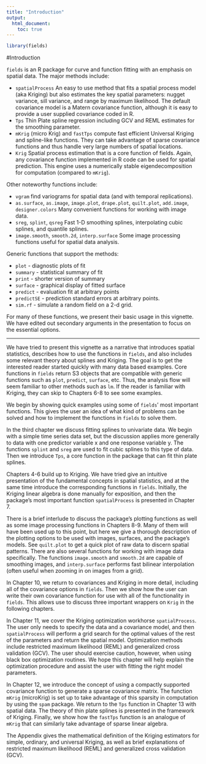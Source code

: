 ```yaml
---
title: "Introduction"
output: 
  html_document:
    toc: true
---
```


```r
library(fields)
```

#Introduction


`fields` is an R package for curve and function fitting with an emphasis on spatial data. The major methods include:  



*  `spatialProcess` An easy to use method that fits a spatial process model (aka Kriging) but also estimates the key spatial parameters: nugget variance, sill variance, and range by maximum likelihood. The default covariance model is a Matern covariance function, although it is easy to provide a user supplied covariance coded in R.  
*  `Tps` Thin Plate spline regression including GCV and REML estimates for the smoothing parameter.
*  `mKrig` (micro Krig) and `fastTps` compute fast efficient Universal Kriging and spline-like functions. They can take advantage of sparse covariance functions and thus handle very large numbers of
spatial locations. 
*  `Krig` Spatial process estimation that is a core function of fields. Again, any covariance function implemented in R code can be used for spatial prediction. This engine uses a numerically stable eigendecomposition for computation (compared to `mKrig`).
 

Other noteworthy functions include:

*  `vgram` find variograms for spatial data (and with temporal replications).  
*  `as.surface`, `as.image`, `image.plot`, `drape.plot`, `quilt.plot`, `add.image`, `designer.colors` Many convenient functions for working with image data.  
*  `sreg`, `splint`, `qsreg` Fast 1-D smoothing splines,  interpolating cubic splines, and quantile splines.  
* `image.smooth`, `smooth.2d`, `interp.surface` Some image processing functions useful for spatial data analysis. 

Generic functions that support the methods:

* `plot` - diagnostic plots of fit  
* `summary` - statistical summary of fit  
* `print` - shorter version of summary  
* `surface` - graphical display of fitted surface  
* `predict` - evaluation fit at arbitrary points  
* `predictSE` - prediction standard errors at arbitrary points.  
* `sim.rf` - simulate a random field on a 2-d grid.  


For many of these functions, we present their basic usage in this vignette. We have edited out secondary arguments in the presentation to focus on the essential options.

***

We have tried to present this vignette as a narrative that introduces spatial statistics, describes how to use the functions in `fields`, and also includes some relevant theory about splines and Kriging. The goal is to get the interested reader started quickly with many data based examples. Core functions in `fields` return S3 objects that are compatible with generic functions such as `plot`, `predict`, `surface`, etc. Thus, the analysis flow will seem familiar to other methods such as `lm`. If the reader is familiar with Kriging, they can skip to Chapters 6-8 to see some examples.

We begin by showing quick examples using some of `fields`' most important functions. This gives the user an idea of what kind of problems can be solved and how to implement the functions in `fields` to solve them.

In the third chapter we discuss fitting splines to univariate data. We begin with a simple time series data set, but the discussion applies more generally to data with one predictor variable x and one response variable y. The functions `splint` and `sreg` are used to fit cubic splines to this type of data. Then we introduce `Tps`, a core function in the package that can fit thin plate splines.

Chapters 4-6 build up to Kriging. We have tried give an intuitive presentation of the fundamental concepts in spatial statistics, and at the same time introduce the corresponding functions in `fields`. Initially, the Kriging linear algebra is done manually for exposition, and then the package's most important function `spatialProcess` is presented in Chapter 7.

There is a brief interlude to discuss the package's plotting functions as well as some image processing functions in Chapters 8-9. Many of them will have been used up to this point, but here we give a thorough description of the plotting options to be used with images, surfaces, and the package's models. See `quilt.plot` to get a quick plot of raw data to discern spatial patterns. There are also several functions for working with image data specifically. The functions `image.smooth` and `smooth.2d` are capable of smoothing images, and `interp.surface` performs fast bilinear interpolation (often useful when zooming in on images from a grid).

In Chapter 10, we return to covariances and Kriging in more detail, including all of the covariance options in `fields`. Then we show how the user can write their own covariance function for use with all of the functionality in `fields`. This allows use to discuss three important wrappers on `Krig` in the following chapters.

In Chapter 11, we cover the Kriging optimization workhorse `spatialProcess`. The user only needs to specify the data and a covariance model, and then `spatialProcess` will perform a grid search for the optimal values of the rest of the parameters and return the spatial model. Optimization methods include restricted maximum likelihood (REML) and generalized cross validation (GCV). The user should exercise caution, however, when using black box optimization routines. We hope this chapter will help explain the optimization procedure and assist the user with fitting the right model parameters.

In Chapter 12, we introduce the concept of using a compactly supported covariance function to generate a sparse covariance matrix. The function `mKrig` (microKrig) is set up to take advantage of this sparsity in computation by using the `spam` package. We return to the `Tps` function in Chapter 13 with spatial data. The theory of thin plate splines is presented in the framework of Kriging. Finally, we show how the `fastTps` function is an analogue of `mKrig` that can similarly take advantage of sparse linear algebra.

The Appendix gives the mathematical definition of the Kriging estimators for simple, ordinary, and universal Kriging, as well as brief explanations of restricted maximum likelihood (REML) and generalized cross validation (GCV).
